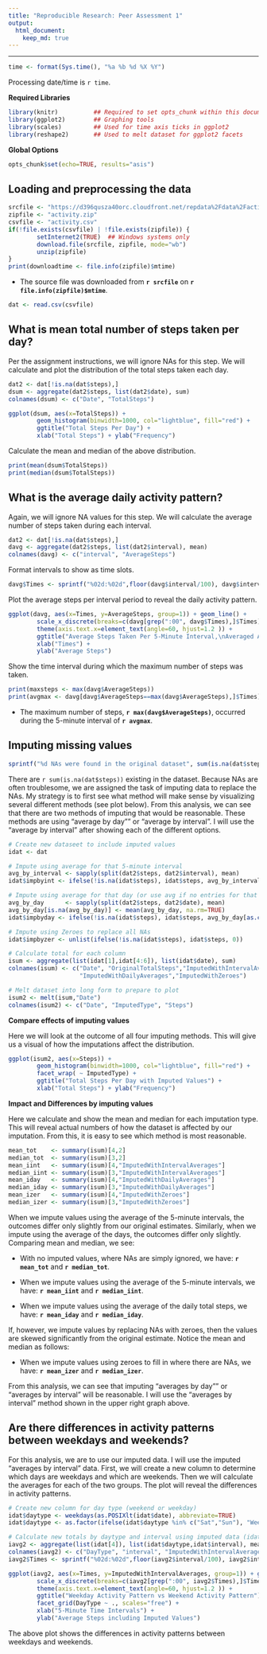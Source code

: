 ```yaml
---
title: "Reproducible Research: Peer Assessment 1"
output: 
  html_document:
    keep_md: true
---
```

***


```r
time <- format(Sys.time(), "%a %b %d %X %Y")
```

Processing date/time is `r time`.

**Required Libraries**

```r
library(knitr)          ## Required to set opts_chunk within this document
library(ggplot2)        ## Graphing tools
library(scales)         ## Used for time axis ticks in ggplot2
library(reshape2)       ## Used to melt dataset for ggplot2 facets

```

**Global Options**

```r
opts_chunk$set(echo=TRUE, results="asis")
```

## Loading and preprocessing the data

```r
srcfile <- "https://d396qusza40orc.cloudfront.net/repdata%2Fdata%2Factivity.zip"
zipfile <- "activity.zip"
csvfile <- "activity.csv"
if(!file.exists(csvfile) | !file.exists(zipfile)) {
        setInternet2(TRUE)  ## Windows systems only
        download.file(srcfile, zipfile, mode="wb")
        unzip(zipfile)
}
print(downloadtime <- file.info(zipfile)$mtime)
```

- The source file was downloaded from **`r srcfile`** on **`r file.info(zipfile)$mtime`**.

```r
dat <- read.csv(csvfile)
```


## What is mean total number of steps taken per day?

Per the assignment instructions, we will ignore NAs for this step.  We will calculate and plot the distribution of the total steps taken each day. 

```r
dat2 <- dat[!is.na(dat$steps),] 
dsum <- aggregate(dat2$steps, list(dat2$date), sum)
colnames(dsum) <- c("Date", "TotalSteps")
```

```r
ggplot(dsum, aes(x=TotalSteps)) + 
        geom_histogram(binwidth=1000, col="lightblue", fill="red") +
        ggtitle("Total Steps Per Day") + 
        xlab("Total Steps") + ylab("Frequency")
```

Calculate the mean and median of the above distribution.

```r
print(mean(dsum$TotalSteps))
print(median(dsum$TotalSteps))

```



## What is the average daily activity pattern?

Again, we will ignore NA values for this step.  We will calculate the average number of steps taken during each interval.  

```r
dat2 <- dat[!is.na(dat$steps),]
davg <- aggregate(dat2$steps, list(dat2$interval), mean)
colnames(davg) <- c("interval", "AverageSteps")
```

Format intervals to show as time slots.

```r
davg$Times <- sprintf("%02d:%02d",floor(davg$interval/100), davg$interval%%100)
```

Plot the average steps per interval period to reveal the daily activity pattern.

```r
ggplot(davg, aes(x=Times, y=AverageSteps, group=1)) + geom_line() +
        scale_x_discrete(breaks=c(davg[grep(":00", davg$Times),]$Times)) +
        theme(axis.text.x=element_text(angle=60, hjust=1.2 )) +
        ggtitle("Average Steps Taken Per 5-Minute Interval,\nAveraged Across All Days") + 
        xlab("Times") + 
        ylab("Average Steps")
```

Show the time interval during which the maximum number of steps was taken.

```r
print(maxsteps <- max(davg$AverageSteps))
print(avgmax <- davg[davg$AverageSteps==max(davg$AverageSteps),]$Times)
```

- The maximum number of steps, **`r max(davg$AverageSteps)`**, occurred during the 5-minute interval of **`r avgmax`**.

## Imputing missing values

```r
sprintf("%d NAs were found in the original dataset", sum(is.na(dat$steps)))
```

There are `r sum(is.na(dat$steps))` existing in the dataset.  Because NAs are often troublesome, we are assigned the task of imputing data to replace the NAs.  My strategy is to first see what method will make sense by visualizing several different methods (see plot below).  From this analysis, we can see that there are two methods of imputing that would be reasonable.  These methods are using "average by day"" or "average by interval". I will use the "average by interval" after showing each of the different options.


```r
# Create new dataseet to include imputed values
idat <- dat

# Impute using average for that 5-minute interval
avg_by_interval <- sapply(split(dat2$steps, dat2$interval), mean) 
idat$impbyint <- ifelse(!is.na(idat$steps), idat$steps, avg_by_interval[as.character(idat$interval)])

# Impute using average for that day (or use avg if no entries for that day)
avg_by_day      <- sapply(split(dat2$steps, dat2$date), mean)
avg_by_day[is.na(avg_by_day)] <- mean(avg_by_day, na.rm=TRUE)
idat$impbyday <- ifelse(!is.na(idat$steps), idat$steps, avg_by_day[as.character(idat$date)])

# Impute using Zeroes to replace all NAs
idat$impbyzer <- unlist(ifelse(!is.na(idat$steps), idat$steps, 0))

# Calculate total for each column
isum <- aggregate(list(idat[1],idat[4:6]), list(idat$date), sum)
colnames(isum) <- c("Date", "OriginalTotalSteps","ImputedWithIntervalAverages",
                    "ImputedWithDailyAverages","ImputedWithZeroes")

# Melt dataset into long form to prepare to plot
isum2 <- melt(isum,"Date")
colnames(isum2) <- c("Date", "ImputedType", "Steps")
```

**Compare effects of imputing values**

Here we will look at the outcome of all four imputing methods.  This will give us a visual of how the imputations affect the distribution.

```r
ggplot(isum2, aes(x=Steps)) + 
        geom_histogram(binwidth=1000, col="lightblue", fill="red") +
        facet_wrap( ~ ImputedType) +
        ggtitle("Total Steps Per Day with Imputed Values") + 
        xlab("Total Steps") + ylab("Frequency")
```

**Impact and Differences by imputing values**

Here we calculate and show the mean and median for each imputation type.  This will reveal actual numbers of how the dataset is affected by our imputation.  From this, it is easy to see which method is most reasonable.

```r
mean_tot    <- summary(isum)[4,2]
median_tot  <- summary(isum)[3,2]
mean_iint   <- summary(isum)[4,"ImputedWithIntervalAverages"]
median_iint <- summary(isum)[3,"ImputedWithIntervalAverages"]
mean_iday   <- summary(isum)[4,"ImputedWithDailyAverages"]
median_iday <- summary(isum)[3,"ImputedWithDailyAverages"]
mean_izer   <- summary(isum)[4,"ImputedWithZeroes"]
median_izer <- summary(isum)[3,"ImputedWithZeroes"]
```

When we impute values using the average of the 5-minute intervals, the outcomes differ only slightly from our original estimates.  Similarly, when we impute using the average of the days, the outcomes differ only slightly.  Comparing mean and median, we see:

- With no imputed values, where NAs are simply ignored, we have:  **`r mean_tot`** and **`r median_tot`**.

- When we impute values using the average of the 5-minute intervals, we have:   **`r mean_iint`** and **`r median_iint`**.

- When we impute values using the average of the daily total steps, we have:    **`r mean_iday`** and **`r median_iday`**.

If, however, we impute values by replacing NAs with zeroes, then the values are skewed significantly from the original estimate.  Notice the mean and median as follows:

- When we impute values using zeroes to fill in where there are NAs, we have:   **`r mean_izer`** and **`r median_izer`**.

From this analysis, we can see that imputing "averages by day"" or "averages by interval" will be reasonable. I will use the "averages by interval" method shown in the upper right graph above.

## Are there differences in activity patterns between weekdays and weekends?

For this analysis, we are to use our imputed data.  I will use the imputed "averages by interval" data.  First, we will create a new column to determine which days are weekdays and which are weekends.  Then we will calculate the averages for each of the two groups.  The plot will reveal the differences in activity patterns.

```r
# Create new column for day type (weekend or weekday)
idat$daytype <- weekdays(as.POSIXlt(idat$date), abbreviate=TRUE)
idat$daytype <- as.factor(ifelse(idat$daytype %in% c("Sat","Sun"), "Weekends", "Weekdays"))

# Calculate new totals by daytype and interval using imputed data (idat)
iavg2 <- aggregate(list(idat[4]), list(idat$daytype,idat$interval), mean)
colnames(iavg2) <- c("DayType", "interval", "ImputedWithIntervalAverages")
iavg2$Times <- sprintf("%02d:%02d",floor(iavg2$interval/100), iavg2$interval%%100)

```

```r
ggplot(iavg2, aes(x=Times, y=ImputedWithIntervalAverages, group=1)) + geom_line() +
        scale_x_discrete(breaks=c(iavg2[grep(":00", iavg2$Times),]$Times)) +
        theme(axis.text.x=element_text(angle=60, hjust=1.2 )) +
        ggtitle("Weekday Activity Pattern vs Weekend Activity Pattern") + 
        facet_grid(DayType ~ ., scales="free") + 
        xlab("5-Minute Time Intervals") + 
        ylab("Average Steps including Imputed Values")

```

The above plot shows the differences in activity patterns between weekdays and weekends.


